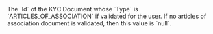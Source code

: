   

  
<ResponseField name="Statute" type="string" >    
The `Id` of the KYC Document whose `Type` is `ARTICLES_OF_ASSOCIATION` if validated for the user. If no articles of association document is validated, then this value is `null`.  
</ResponseField>